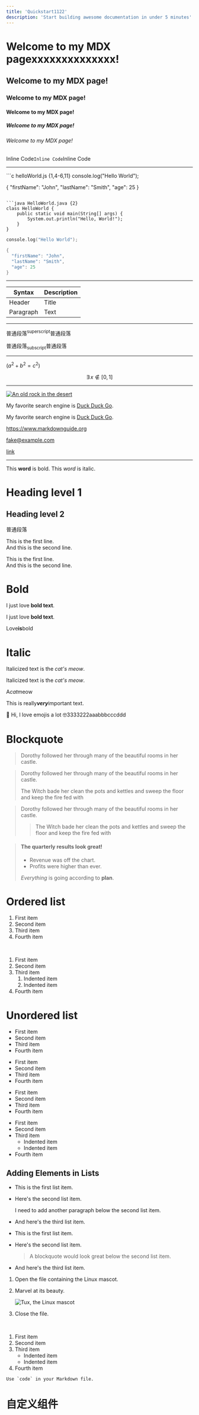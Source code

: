 ```yaml
---
title: 'Quickstart1122'
description: 'Start building awesome documentation in under 5 minutes'
---
```


# Welcome to my MDX pagexxxxxxxxxxxxxx!
## Welcome to my MDX page!
### Welcome to my MDX page!
#### Welcome to my MDX page!
##### Welcome to my MDX page!
###### Welcome to my MDX page!


Inline Code`Inline Code`Inline Code

---

<CodeGroup>
```c  helloWorld.js {1,4-6,11}
console.log("Hello World");

{
  "firstName": "John",
  "lastName": "Smith",
  "age": 25
}

```

```java HelloWorld.java {2}
class HelloWorld {
    public static void main(String[] args) {
        System.out.println("Hello, World!");
    }
}
```
</CodeGroup>

```c {1,4-6,11}
console.log("Hello World");

{
  "firstName": "John",
  "lastName": "Smith",
  "age": 25
}

```



---

| Syntax      | Description |
| ----------- | ----------- |
| Header      | Title       |
| Paragraph   | Text        |

---

普通段落<sup>superscript</sup>普通段落

普通段落<sub>subscript</sub>普通段落

---

$(a^2 + b^2 = c^2)$

$$\exists \, x \notin [0,1]$$

***

[![An old rock in the desert](/assets/images/shiprock.jpg "Shiprock, New Mexico by Beau Rogers")](https://www.flickr.com/photos/beaurogers/31833779864/in/photolist-Qv3rFw-34mt9F-a9Cmfy-5Ha3Zi-9msKdv-o3hgjr-hWpUte-4WMsJ1-KUQ8N-deshUb-vssBD-6CQci6-8AFCiD-zsJWT-nNfsgB-dPDwZJ-bn9JGn-5HtSXY-6CUhAL-a4UTXB-ugPum-KUPSo-fBLNm-6CUmpy-4WMsc9-8a7D3T-83KJev-6CQ2bK-nNusHJ-a78rQH-nw3NvT-7aq2qf-8wwBso-3nNceh-ugSKP-4mh4kh-bbeeqH-a7biME-q3PtTf-brFpgb-cg38zw-bXMZc-nJPELD-f58Lmo-bXMYG-bz8AAi-bxNtNT-bXMYi-bXMY6-bXMYv)

My favorite search engine is [Duck Duck Go](https://duckduckgo.com).

My favorite search engine is [Duck Duck Go](https://duckduckgo.com "The best search engine for privacy").

https://www.markdownguide.org

fake@example.com

<a href="https://www.example.com/my great page">link</a>

---

This **word** is bold. This <em>word</em> is italic.

Heading level 1
===============

Heading level 2
---------------

普通段落

This is the first line.  
And this is the second line.

This is the first line.<br/>
And this is the second line.

# Bold

I just love **bold text**.

I just love __bold text__.

Love**is**bold

# Italic

Italicized text is the *cat's meow*.

Italicized text is the _cat's meow_.

A*cat*meow

This is really***very***important text.


<p>👋 Hi, I love emojis a lot 🤓3333222aaabbbcccddd</p>

# Blockquote

> Dorothy followed her through many of the beautiful rooms in her castle.

> Dorothy followed her through many of the beautiful rooms in her castle.
>
> The Witch bade her clean the pots and kettles and sweep the floor and keep the fire fed with

> Dorothy followed her through many of the beautiful rooms in her castle.
>
>> The Witch bade her clean the pots and kettles and sweep the floor and keep the fire fed with

> #### The quarterly results look great!
>
> - Revenue was off the chart.
> - Profits were higher than ever.
>
>  *Everything* is going according to **plan**.

# Ordered list

1. First item
8. Second item
3. Third item
5. Fourth item
<br/>

1. First item
2. Second item
3. Third item
    1. Indented item
    2. Indented item
4. Fourth item

# Unordered list

- First item
- Second item
- Third item
- Fourth item

* First item
* Second item
* Third item
* Fourth item

+ First item
+ Second item
+ Third item
+ Fourth item

- First item
- Second item
- Third item
    - Indented item
    - Indented item
- Fourth item

## Adding Elements in Lists

* This is the first list item.
* Here's the second list item.

    I need to add another paragraph below the second list item.

* And here's the third list item.

* This is the first list item.
* Here's the second list item.

    > A blockquote would look great below the second list item.

* And here's the third list item.

1. Open the file containing the Linux mascot.
2. Marvel at its beauty.

    ![Tux, the Linux mascot](https://mdg.imgix.net/assets/images/tux.png?auto=format&fit=clip&w=100)

3. Close the file.

<br/>

1. First item
2. Second item
3. Third item
    - Indented item
    - Indented item
4. Fourth item


``Use `code` in your Markdown file.``

# 自定义组件
